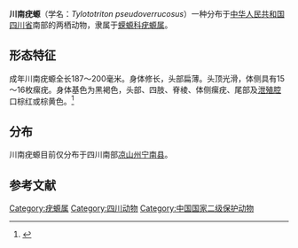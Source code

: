 {{Speciesbox
|image = 
|status = EN
|status_system = IUCN3.1
|status_ref =<ref name=iucn>{{IUCN|authors=IUCN SSC Amphibian Specialist Group|year=2020|id=78587007|title=''Tylototriton pseudoverrucosus''|page =e.T78587007A122172382|access-date=2021-04-14}}</ref>
|genus =Tylototriton
|species = pseudoverrucosus
|authority =  [[侯勉|Hou]], [[顾海军|Gu]], [[张明旺|Zhang]], [[曾晓茂|Zeng]], [[李丕鹏|Li]] & [[吕顺清|Lu]]，2012
|synonyms =
}}
'''川南疣螈'''（学名：''Tylototriton pseudoverrucosus''）一种分布于[[中华人民共和国|中华人民共和国]][[四川省|四川省]]南部的两栖动物，隶属于[[蝾螈科|蝾螈科]][[疣螈属|疣螈属]]。
==形态特征==
成年川南疣螈全长187～200毫米。身体修长，头部扁薄。头顶光滑，体侧具有15～16枚瘰疣。身体基色为黑褐色，头部、四肢、脊棱、体侧瘰疣、尾部及[[泄殖腔|泄殖腔]]口棕红或棕黄色。<ref>{{cite journal |author1=侯勉，李丕鹏，吕顺清 |title=疣螈属形态学研究进展及四隐存居群地位的初步确定|journal=黄山学院学报 |issn=1672-447X|date=2012 |volume=14 |issue=3 |pages=61-65 |doi=10.3969/j.issn.1672-447X.2012.03.019 |url=|id={{CNKI|HSXB201203020|CJFD}}}}</ref>
==分布==
川南疣螈目前仅分布于四川南部[[凉山州|凉山州]][[宁南县|宁南县]]。
==参考文献==
{{reflist}}
{{Taxonbar|from=Q3546052}}
[[Category:疣螈属|Category:疣螈属]]
[[Category:四川动物|Category:四川动物]]
[[Category:中国国家二级保护动物|Category:中国国家二级保护动物]]